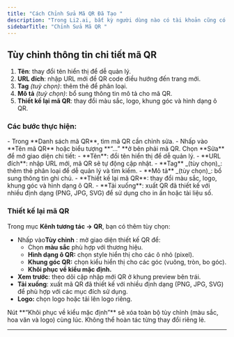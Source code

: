 ```yaml
---
title: "Cách Chỉnh Sửa Mã QR Đã Tạo "
description: "Trong Li2.ai, bất kỳ người dùng nào có tài khoản cũng có thể chỉnh sửa tiêu đề, gắn thẻ, thêm logo hoặc tùy chỉnh thiết kế mã QR ngay cả khi đã tạo trước đó để phù hợp hơn với chiến dịch hoặc thương hiệu."
sidebarTitle: "Chỉnh Sửa Mã QR "
---
```


## Tùy chỉnh thông tin chi tiết mã QR

1. **Tên**: thay đổi tên hiển thị để dễ quản lý.
2. **URL đích**: nhập URL mới để QR code điều hướng đến trang mới.
3. **Tag** _(tuỳ chọn)_: thêm thẻ để phân loại.
4. **Mô tả** _(tuỳ chọn)_: bổ sung thông tin mô tả cho mã QR.
5. **Thiết kế lại mã QR**: thay đổi màu sắc, logo, khung góc và hình dạng ô QR.

### Các bước thực hiện:

<Steps>
  <Step title="Đăng nhập vào tài khoản Li2 tại app.li2.ai. ">
    
  </Step>
  <Step title="Nhấp vào Mã QR từ thanh menu bên trái">
    - Trong **Danh sách mã QR**, tìm mã QR cần chỉnh sửa.
    - Nhấp vào **Tên mã QR** hoặc biểu tượng **“...” **ở bên phải mã QR. Chọn <Icon icon="pencil" iconType="light" /> **Sửa** để mở giao diện chi tiết:
      - **Tên**: đổi tên hiển thị để dễ quản lý.
      - **URL đích**: nhập URL mới, mã QR sẽ tự động cập nhật.
      - **Tag** _(tùy chọn)_: thêm thẻ phân loại để dễ quản lý và tìm kiếm.
      - **Mô tả** _(tùy chọn)_: bổ sung thông tin ghi chú.
      - **Thiết kế lại mã QR**: thay đổi màu sắc, logo, khung góc và hình dạng ô QR.
      - **Tải xuống**: xuất QR đã thiết kế với nhiều định dạng (PNG, JPG, SVG) để sử dụng cho in ấn hoặc tài liệu số.
  </Step>
  <Step title="Nhấp Lưu để áp dụng.">
    
  </Step>
</Steps>

### **Thiết kế lại mã QR**

Trong mục **Kênh tương tác → QR**, bạn có thêm tùy chọn:

- Nhấp vào**Tùy chỉnh** : mở giao diện thiết kế QR để:
  - Chọn **màu sắc** phù hợp với thương hiệu.
  - **Hình dạng ô QR:** chọn style hiển thị cho các ô nhỏ (pixel).
  - **Khung góc QR:** chọn kiểu hiển thị cho các góc (vuông, tròn, bo góc).
  - **Khôi phục về kiểu mặc định.**
- **Xem trước**: theo dõi cập nhập mới QR ở khung preview bên trái.
- **Tải xuống**: xuất mã QR đã thiết kế với nhiều định dạng (PNG, JPG, SVG) để phù hợp với các mục đích sử dụng.
- **Logo:** chọn logo hoặc tải lên logo riêng.

<Warning>
  Nút **“Khôi phục về kiểu mặc định”** sẽ xóa toàn bộ tùy chỉnh (màu sắc, hoa văn và logo) cùng lúc. Không thể hoàn tác từng thay đổi riêng lẻ.
</Warning>

---